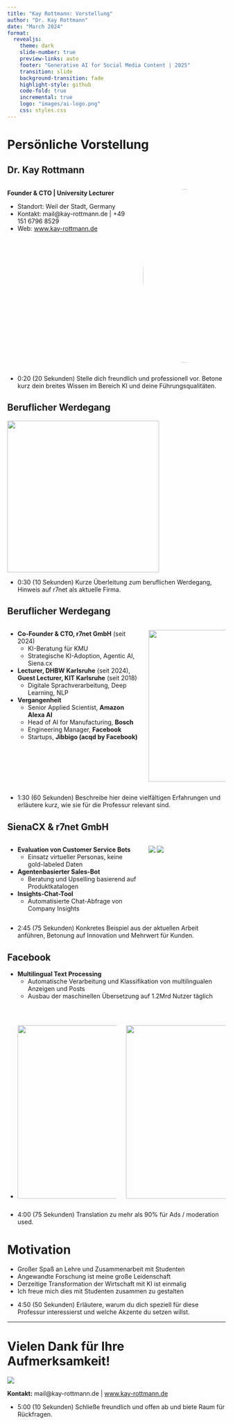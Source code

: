 ```yaml
---
title: "Kay Rottmann: Vorstellung"
author: "Dr. Kay Rottmann"
date: "March 2024"
format:
  revealjs:
    theme: dark
    slide-number: true
    preview-links: auto
    footer: "Generative AI for Social Media Content | 2025"
    transition: slide
    background-transition: fade
    highlight-style: github
    code-fold: true
    incremental: true
    logo: "images/ai-logo.png"
    css: styles.css
---
```


# Persönliche Vorstellung

## Dr. Kay Rottmann
:::: {.columns}
::: {.column width="50%"}

**Founder & CTO | University Lecturer**

- Standort: Weil der Stadt, Germany
- Kontakt: mail@kay-rottmann.de | +49 151 6796 8529
- Web: [www.kay-rottmann.de](https://www.kay-rottmann.de)

:::

::: {.column width="30%"}
![](ich.jpg){width=400px style="border-radius: 50%;"}
:::
::::

::: {.notes}
- 0:20 (20 Sekunden)
Stelle dich freundlich und professionell vor. Betone kurz dein breites Wissen im Bereich KI und deine Führungsqualitäten.
:::


## Beruflicher Werdegang {auto-animate=true}

::: {.r-stack}
![](r7net.jpeg){id="company-logo" style="width: 350px; height: 350px;"}
:::

::: {.notes}
- 0:30 (10 Sekunden)
Kurze Überleitung zum beruflichen Werdegang, Hinweis auf r7net als aktuelle Firma.
:::

## Beruflicher Werdegang {auto-animate=true}

:::: {.columns}
::: {.column width="60%"}
- **Co-Founder & CTO, r7net GmbH** (seit 2024)
  - KI-Beratung für KMU
  - Strategische KI-Adoption, Agentic AI, Siena.cx

- **Lecturer, DHBW Karlsruhe** (seit 2024), **Guest Lecturer, KIT Karlsruhe** (seit 2018)
  - Digitale Sprachverarbeitung, Deep Learning, NLP

- **Vergangenheit**
  - Senior Applied Scientist, **Amazon Alexa AI**
  - Head of AI for Manufacturing, **Bosch**
  - Engineering Manager, **Facebook**
  - Startups, **Jibbigo (acqd by Facebook)**
:::

::: {.column width="35%"}
![](r7net.jpeg){id="company-logo" style="width: 350px; height: 350px;"}
:::
::::

::: {.notes}
- 1:30 (60 Sekunden)
Beschreibe hier deine vielfältigen Erfahrungen und erläutere kurz, wie sie für die Professur relevant sind.
:::



## SienaCX & r7net GmbH

:::: {.columns}
::: {.column width="60%"}
- **Evaluation von Customer Service Bots**
  - Einsatz virtueller Personas, keine gold-labeled Daten

- **Agentenbasierter Sales-Bot**
  - Beratung und Upselling basierend auf Produktkatalogen

- **Insights-Chat-Tool**
  - Automatisierte Chat-Abfrage von Company Insights
:::

::: {.column width="35%"}
![](Siena.png)
![](Analysis.png)
:::
::::

::: {.notes}
- 2:45 (75 Sekunden)
Konkretes Beispiel aus der aktuellen Arbeit anführen, Betonung auf Innovation und Mehrwert für Kunden.
:::

## Facebook
- **Multilingual Text Processing**
  - Automatische Verarbeitung und Klassifikation von multilingualen Anzeigen und Posts
  - Ausbau der maschinellen Übersetzung auf 1.2Mrd Nutzer täglich

<br>

- :::: {.columns}
::: {.column width="45%"}
![](Yann1.jpg){width="400px"}
:::
::: {.column width="45%"}
![](Yann2.jpg){width="400px"}
:::
::::

::: {.notes}
- 4:00 (75 Sekunden)
Translation zu mehr als 90% für Ads / moderation used.
:::



# Motivation


- Großer Spaß an Lehre und Zusammenarbeit mit Studenten
- Angewandte Forschung ist meine große Leidenschaft
- Derzeitige Transformation der Wirtschaft mit KI ist einmalig
- Ich freue mich dies mit Studenten zusammen zu gestalten

::: {.notes}
- 4:50 (50 Sekunden)
Erläutere, warum du dich speziell für diese Professur interessierst und welche Akzente du setzen willst.
:::

---


# Vielen Dank für Ihre Aufmerksamkeit!

![](thankyou.jpg)

**Kontakt:** mail@kay-rottmann.de | [www.kay-rottmann.de](https://www.kay-rottmann.de)

::: {.notes}
- 5:00 (10 Sekunden)
Schließe freundlich und offen ab und biete Raum für Rückfragen.
:::

